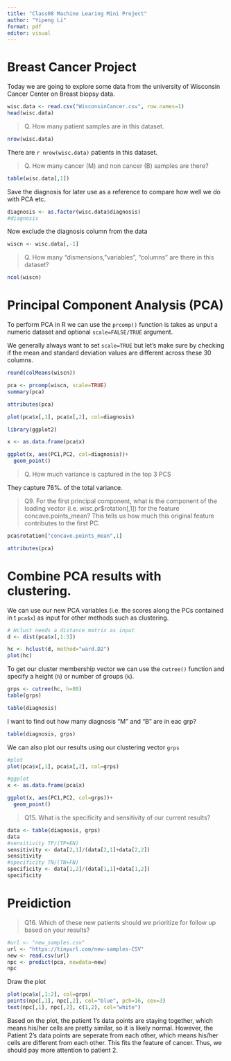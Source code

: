 ```yaml
---
title: "Class08 Machine Learing Mini Project"
author: "Yipeng Li"
format: pdf
editor: visual
---
```


# Breast Cancer Project

Today we are going to explore some data from the university of Wisconsin Cancer Center on Breast biopsy data. 

```r
wisc.data <- read.csv("WisconsinCancer.csv", row.names=1)
head(wisc.data)
```

> Q. How many patient samples are in this dataset.

```r
nrow(wisc.data)
```

There are `r nrow(wisc.data)` patients in this dataset.

>Q. How many cancer (M) and non cancer (B) samples are there?

```r
table(wisc.data[,1])
```

Save the diagnosis for later use as a reference to compare how well we do with PCA etc.

```r
diagnosis <- as.factor(wisc.data$diagnosis)
#diagnosis
```

Now exclude the diagnosis column from the data

```r
wiscn <- wisc.data[,-1]
```

> Q. How many "dismensions, "variables", "columns" are there in this dataset?

```r
ncol(wiscn)
```

# Principal Component Analysis (PCA)

To perform PCA in R we can use the `prcomp()` function is takes as unput a numeric dataset and optional `scale=FALSE/TRUE` argument.

We generally always want to set `scale=TRUE` but let's make sure by checking if the mean and standard deviation values are different across these 30 columns.

```r
round(colMeans(wiscn))
```

```r
pca <- prcomp(wiscn, scale=TRUE)
summary(pca)
```

```r
attributes(pca)
```

```r
plot(pca$x[,1], pca$x[,2], col=diagnosis)
```

```r
library(ggplot2)

x <- as.data.frame(pca$x)

ggplot(x, aes(PC1,PC2, col=diagnosis))+
  geom_point()
```

> Q. How much variance is captured in the top 3 PCS

They capture 76%. of the total variance. 

> Q9. For the first principal component, what is the component of the loading vector (i.e. wisc.pr$rotation[,1]) for the feature concave.points_mean? This tells us how much this original feature contributes to the first PC.

```r
pca$rotation["concave.points_mean",1]
```

```r
attributes(pca)
```

# Combine PCA results with clustering.

We can use our new PCA variables (i.e. the scores along the PCs contained in t `pca$x`) as input for other methods such as clustering.

```r
# Hclust needs a distance matrix as input
d <- dist(pca$x[,1:3])

hc <- hclust(d, method="ward.D2")
plot(hc)
```

To get our cluster membership vector we can use the `cutree()` function and specify a height (`h`) or number of groups (`k`).

```r
grps <- cutree(hc, h=80)
table(grps)
```

```r
table(diagnosis)
```

I want to find out how many diagnosis "M" and "B" are in eac grp?

```r
table(diagnosis, grps)
```

We can also plot our results using our clustering vector `grps`

```r
#plot
plot(pca$x[,1], pca$x[,2], col=grps)

#ggplot
x <- as.data.frame(pca$x)

ggplot(x, aes(PC1,PC2, col=grps))+
  geom_point()
```

>Q15. What is the specificity and sensitivity of our current results?

```r
data <- table(diagnosis, grps)
data
#sensitivity TP/(TP+EN)
sensitivity <- data[2,1]/(data[2,1]+data[2,2])
sensitivity
#specificity TN/(TN+FN)
specificity <- data[1,2]/(data[1,1]+data[1,2])
specificity
```

# Preidiction 
> Q16. Which of these new patients should we prioritize for follow up based on your results?

```r
#url <- "new_samples.csv"
url <- "https://tinyurl.com/new-samples-CSV"
new <- read.csv(url)
npc <- predict(pca, newdata=new)
npc
```

Draw the plot

```r
plot(pca$x[,1:2], col=grps)
points(npc[,1], npc[,2], col="blue", pch=16, cex=3)
text(npc[,1], npc[,2], c(1,2), col="white")
```

Based on the plot, the patient 1's data points are staying together, which means his/her cells are pretty similar, so it is likely normal. However, the Patient 2's data points are seperate from each other, which means his/her cells are different from each other. This fits the feature of cancer. Thus, we should pay more attention to patient 2.
